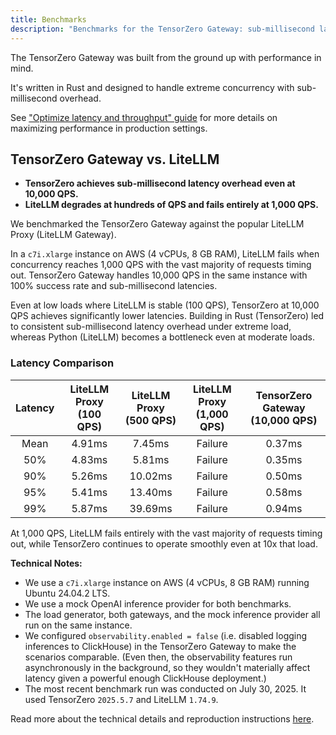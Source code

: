 ```yaml
---
title: Benchmarks
description: "Benchmarks for the TensorZero Gateway: sub-millisecond latency overhead under extreme load"
---
```


The TensorZero Gateway was built from the ground up with performance in mind.

It's written in Rust and designed to handle extreme concurrency with sub-millisecond overhead.

<Tip>

See ["Optimize latency and throughput" guide](/deployment/optimize-latency-and-throughput/) for more details on maximizing performance in production settings.

</Tip>

## TensorZero Gateway vs. LiteLLM

- **TensorZero achieves sub-millisecond latency overhead even at 10,000 QPS.**
- **LiteLLM degrades at hundreds of QPS and fails entirely at 1,000 QPS.**

We benchmarked the TensorZero Gateway against the popular LiteLLM Proxy (LiteLLM Gateway).

In a `c7i.xlarge` instance on AWS (4 vCPUs, 8 GB RAM), LiteLLM fails when concurrency reaches 1,000 QPS with the vast majority of requests timing out.
TensorZero Gateway handles 10,000 QPS in the same instance with 100% success rate and sub-millisecond latencies.

Even at low loads where LiteLLM is stable (100 QPS), TensorZero at 10,000 QPS achieves significantly lower latencies.
Building in Rust (TensorZero) led to consistent sub-millisecond latency overhead under extreme load, whereas Python (LiteLLM) becomes a bottleneck even at moderate loads.

### Latency Comparison

| Latency | LiteLLM Proxy <br /> (100 QPS) | LiteLLM Proxy <br /> (500 QPS) | LiteLLM Proxy <br /> (1,000 QPS) | TensorZero Gateway <br /> (10,000 QPS) |
| :-----: | :----------------------------: | :----------------------------: | :------------------------------: | :------------------------------------: |
|  Mean   |             4.91ms             |             7.45ms             |             Failure              |                 0.37ms                 |
|   50%   |             4.83ms             |             5.81ms             |             Failure              |                 0.35ms                 |
|   90%   |             5.26ms             |            10.02ms             |             Failure              |                 0.50ms                 |
|   95%   |             5.41ms             |            13.40ms             |             Failure              |                 0.58ms                 |
|   99%   |             5.87ms             |            39.69ms             |             Failure              |                 0.94ms                 |

At 1,000 QPS, LiteLLM fails entirely with the vast majority of requests timing out, while TensorZero continues to operate smoothly even at 10x that load.

**Technical Notes:**

- We use a `c7i.xlarge` instance on AWS (4 vCPUs, 8 GB RAM) running Ubuntu 24.04.2 LTS.
- We use a mock OpenAI inference provider for both benchmarks.
- The load generator, both gateways, and the mock inference provider all run on the same instance.
- We configured `observability.enabled = false` (i.e. disabled logging inferences to ClickHouse) in the TensorZero Gateway to make the scenarios comparable. (Even then, the observability features run asynchronously in the background, so they wouldn't materially affect latency given a powerful enough ClickHouse deployment.)
- The most recent benchmark run was conducted on July 30, 2025. It used TensorZero `2025.5.7` and LiteLLM `1.74.9`.

Read more about the technical details and reproduction instructions [here](https://github.com/tensorzero/tensorzero/tree/main/gateway/benchmarks).
